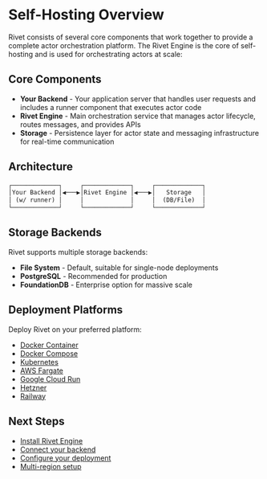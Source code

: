 # Self-Hosting Overview

Rivet consists of several core components that work together to provide a complete actor orchestration platform. The Rivet Engine is the core of self-hosting and is used for orchestrating actors at scale:

## Core Components

- **Your Backend** - Your application server that handles user requests and includes a runner component that executes actor code
- **Rivet Engine** - Main orchestration service that manages actor lifecycle, routes messages, and provides APIs
- **Storage** - Persistence layer for actor state and messaging infrastructure for real-time communication

## Architecture

```txt {{"title":"Architecture"}}
┌─────────────┐     ┌─────────────┐     ┌─────────────┐
│Your Backend │◀───▶│Rivet Engine │◀───▶│   Storage   │
│ (w/ runner) │     │             │     │  (DB/File)  │
└─────────────┘     └─────────────┘     └─────────────┘
```

## Storage Backends

Rivet supports multiple storage backends:
- **File System** - Default, suitable for single-node deployments
- **PostgreSQL** - Recommended for production
- **FoundationDB** - Enterprise option for massive scale

## Deployment Platforms

Deploy Rivet on your preferred platform:

- [Docker Container](./docker-container.mdx)
- [Docker Compose](./docker-compose.mdx)
- [Kubernetes](./kubernetes.mdx)
- [AWS Fargate](./aws-fargate.mdx)
- [Google Cloud Run](./google-cloud-run.mdx)
- [Hetzner](./hetzner.mdx)
- [Railway](./railway.mdx)

## Next Steps

- [Install Rivet Engine](./install.mdx)
- [Connect your backend](./connect-backend.mdx)
- [Configure your deployment](./configuration.mdx)
- [Multi-region setup](./multi-region.mdx)
